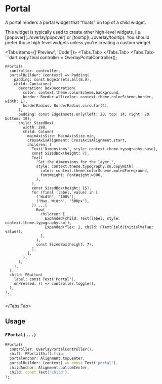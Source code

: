 
# Portal

A portal renders a portal widget that "floats" on top of a child widget.

<LinkBadgeGroup>
    <LinkBadge label="API Reference" href="https://pub.dev/documentation/forui/latest/forui.foundation/FPortal-class.html"/>
</LinkBadgeGroup>

<Callout type="info">
  This widget is typically used to create other high-level widgets, i.e. [popover](../overlay/popover) or
  [tooltip](../overlay/tooltip). You should prefer those high-level widgets unless you're creating a custom widget.
</Callout>

<Tabs items={['Preview', 'Code']}>
  <Tabs.Tab>
    <Widget name='portal' query={{}} height={500}/>
  </Tabs.Tab>
  <Tabs.Tab>
    ```dart copy
    final controller = OverlayPortalController();

    FPortal(
      controller: controller,
      portalBuilder: (context) => Padding(
        padding: const EdgeInsets.all(8.0),
        child: Container(
          decoration: BoxDecoration(
            color: context.theme.colorScheme.background,
            border: Border.all(color: context.theme.colorScheme.border, width: 1),
            borderRadius: BorderRadius.circular(4),
          ),
          padding: const EdgeInsets.only(left: 20, top: 14, right: 20, bottom: 10),
          child: SizedBox(
            width: 288,
            child: Column(
              mainAxisSize: MainAxisSize.min,
              crossAxisAlignment: CrossAxisAlignment.start,
              children: [
                Text('Dimensions', style: context.theme.typography.base),
                const SizedBox(height: 7),
                Text(
                  'Set the dimensions for the layer.',
                  style: context.theme.typography.sm.copyWith(
                    color: context.theme.colorScheme.mutedForeground,
                    fontWeight: FontWeight.w300,
                  ),
                ),
                const SizedBox(height: 15),
                for (final (label, value) in [
                  ('Width', '100%'),
                  ('Max. Width', '300px'),
                ]) ...[
                  Row(
                    children: [
                      Expanded(child: Text(label, style: context.theme.typography.sm)),
                      Expanded(flex: 2, child: FTextField(initialValue: value)),
                    ],
                  ),
                  const SizedBox(height: 7),
                ],
              ],
            ),
          ),
        ),
      ),
      child: FButton(
        label: const Text('Portal'),
        onPressed: () => controller.toggle(),
      ),
    ),
    ```

  </Tabs.Tab>
</Tabs>

## Usage

### `FPortal(...)`

```dart copy
FPortal(
  controller: OverlayPortalController(),
  shift: FPortalShift.flip,
  portalAnchor: Alignment.topCenter,
  portalBuilder: (context) => const Text('portal'),
  childAnchor: Alignment.bottomCenter,
  child: const Text('child'),
);
```
